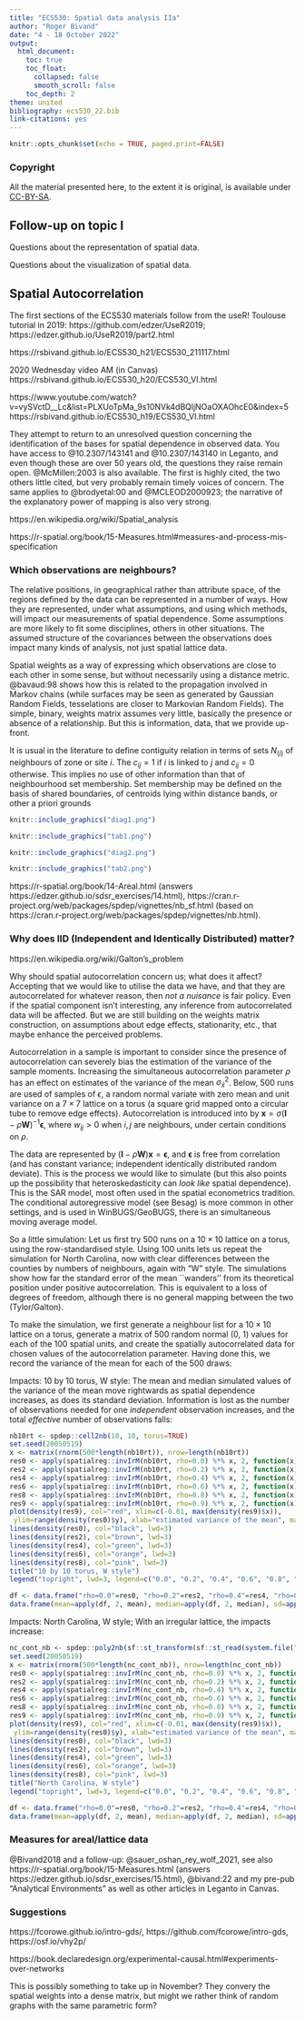 ```yaml
---
title: "ECS530: Spatial data analysis IIa"
author: "Roger Bivand"
date: "4 - 18 October 2022"
output: 
  html_document:
    toc: true
    toc_float:
      collapsed: false
      smooth_scroll: false
    toc_depth: 2
theme: united
bibliography: ecs530_22.bib
link-citations: yes
---
```


```r
knitr::opts_chunk$set(echo = TRUE, paged.print=FALSE)
```

### Copyright

All the material presented here, to the extent it is original, is available under [CC-BY-SA](https://creativecommons.org/licenses/by-sa/4.0/). 

## Follow-up on topic I

Questions about the representation of spatial data.

Questions about the visualization of spatial data.

## Spatial Autocorrelation

The first sections of the ECS530 materials follow from the useR! Toulouse tutorial in 2019: https://github.com/edzer/UseR2019; https://edzer.github.io/UseR2019/part2.html

https://rsbivand.github.io/ECS530_h21/ECS530_211117.html

2020 Wednesday video AM (in Canvas)
https://rsbivand.github.io/ECS530_h20/ECS530_VI.html

https://www.youtube.com/watch?v=vySVctD__Lc&list=PLXUoTpMa_9s10NVk4dBQljNOaOXAOhcE0&index=5
https://rsbivand.github.io/ECS530_h19/ECS530_VI.html

They attempt to return to an unresolved question concerning the identification of the bases for spatial dependence in observed data. You have access to @10.2307/143141 and @10.2307/143140 in Leganto, and even though these are over 50 years old, the questions they raise remain open. @McMillen:2003 is also available. The first is highly cited, the two others little cited, but very probably remain timely voices of concern. The same applies to @brodyetal:00 and @MCLEOD2000923; the narrative of the explanatory power of mapping is also very strong. 

https://en.wikipedia.org/wiki/Spatial_analysis

https://r-spatial.org/book/15-Measures.html#measures-and-process-mis-specification


### Which observations are neighbours?

The relative positions, in geographical rather than attribute space, of the regions defined by the data can be represented in a number of ways. How they are represented, under what assumptions, and using which methods, will impact our measurements of spatial dependence. Some assumptions are more likely to fit some disciplines, others in other situations. The assumed structure of the covariances between the observations does impact many kinds of analysis, not just spatial lattice data.

Spatial weights as a way of expressing which observations are close to each other in some sense, but without necessarily using a distance metric. @bavaud:98 shows how this is related to the propagation involved in Markov chains (while surfaces may be seen as generated by Gaussian Random Fields, tesselations are closer to Markovian Random Fields). The simple, binary, weights matrix assumes very little, basically the presence or absence of a relationship. But this is information, data, that we provide up-front.

 It is usual in the literature to define contiguity relation in terms of sets $N_{(i)}$ of neighbours of zone or site $i$. The $c_{ij} = 1$ if $i$ is linked to $j$ and $c_{ij} = 0$ otherwise. This implies no use of other information than that of neighbourhood set membership. Set membership may be defined on the basis of shared boundaries, of centroids lying within distance bands, or other a priori grounds


```r
knitr::include_graphics("diag1.png") 
```

```r
knitr::include_graphics("tab1.png") 
```

```r
knitr::include_graphics("diag2.png") 
```

```r
knitr::include_graphics("tab2.png") 
```


https://r-spatial.org/book/14-Areal.html (answers https://edzer.github.io/sdsr_exercises/14.html), https://cran.r-project.org/web/packages/spdep/vignettes/nb_sf.html (based on https://cran.r-project.org/web/packages/spdep/vignettes/nb.html).

### Why does IID (Independent and Identically Distributed) matter?

https://en.wikipedia.org/wiki/Galton's_problem

Why should spatial autocorrelation concern us; what does it affect? Accepting that we would like to utilise the data we have, and that they are autocorrelated for whatever reason, then *not a nuisance* is fair policy. Even if the spatial component isn't interesting, any inference from autocorrelated data will be affected. But we are still building on the weights matrix construction, on assumptions about edge effects, stationarity, etc., that maybe enhance the perceived problems.

Autocorrelation in a sample is important to consider since the
presence of autocorrelation can severely bias the estimation of the
variance of the sample moments. Increasing the simultaneous autocorrelation parameter
$\rho$ has an effect on estimates of the variance of the mean $\sigma^2_{\bar{x}}$. Below, 500 runs are used of samples of $\epsilon$, a random normal variate with zero mean and unit variance on a $7 \times 7$ lattice on a torus (a square
grid mapped onto a circular tube to remove edge effects). Autocorrelation
is introduced into \code{x} by $\mathbf{x} = \sigma (\mathbf{I} - \rho
\mathbf{W})^{-1} \mathbf{\epsilon}$, where $w_{ij} > 0$ when $i, j$ are
neighbours, under certain conditions on $\rho$.

The data are represented by $(\mathbf{I} - \rho
\mathbf{W}) \mathbf{x} =  \mathbf{\epsilon}$, and $\mathbf{\epsilon}$ is free from correlation (and has constant variance; independent identically distributed random deviate). This is the process we would like to simulate (but this also points up the possibility that heteroskedasticity can *look like* spatial dependence). This is the SAR model, most often used in the spatial econometrics tradition. The conditional autoregressive model (see Besag) is more common in other settings, and is used in WinBUGS/GeoBUGS, there is an simultaneous moving average model.

So a little simulation: Let us first try 500 runs on a $10 \times 10$ lattice on a torus, using the row-standardised style. Using 100 units lets us repeat the simulation for North Carolina, now with clear differences between the counties by numbers of neighbours, again with "W" style. The simulations show how far the standard error of the mean ``wanders'' from its theoretical position under positive autocorrelation. This is equivalent to a loss of degrees of freedom, although there is no general mapping between the two (Tylor/Galton).

To make the simulation, we first generate a neighbour list for a $10 \times 10$ lattice on a torus, generate a matrix of 500 random normal (0, 1) values for each of the 100 spatial units, and create the spatially autocorrelated data for chosen values of the autocorrelation parameter. Having done this, we record the variance of the mean for each of the 500 draws:

Impacts: 10 by 10 torus, W style: The mean and median simulated values of the variance of the mean move rightwards as spatial dependence increases, as does its standard deviation. Information is lost as the number of observations needed for one *independent* observation increases, and the total *effective* number of observations falls:

```r
nb10rt <- spdep::cell2nb(10, 10, torus=TRUE)
set.seed(20050519)
x <- matrix(rnorm(500*length(nb10rt)), nrow=length(nb10rt))
res0 <- apply(spatialreg::invIrM(nb10rt, rho=0.0) %*% x, 2, function(x) var(x)/length(x))
res2 <- apply(spatialreg::invIrM(nb10rt, rho=0.2) %*% x, 2, function(x) var(x)/length(x))
res4 <- apply(spatialreg::invIrM(nb10rt, rho=0.4) %*% x, 2, function(x) var(x)/length(x))
res6 <- apply(spatialreg::invIrM(nb10rt, rho=0.6) %*% x, 2, function(x) var(x)/length(x))
res8 <- apply(spatialreg::invIrM(nb10rt, rho=0.8) %*% x, 2, function(x) var(x)/length(x))
res9 <- apply(spatialreg::invIrM(nb10rt, rho=0.9) %*% x, 2, function(x) var(x)/length(x))
plot(density(res9), col="red", xlim=c(-0.01, max(density(res9)$x)),
 ylim=range(density(res0)$y), xlab="estimated variance of the mean", main="", lwd=3)
lines(density(res0), col="black", lwd=3)
lines(density(res2), col="brown", lwd=3)
lines(density(res4), col="green", lwd=3)
lines(density(res6), col="orange", lwd=3)
lines(density(res8), col="pink", lwd=3)
title("10 by 10 torus, W style")
legend("topright", lwd=3, legend=c("0.0", "0.2", "0.4", "0.6", "0.8", "0.9"), col=c("black", "brown", "green", "orange", "pink", "red"))
```

```r
df <- data.frame("rho=0.0"=res0, "rho=0.2"=res2, "rho=0.4"=res4, "rho=0.6"=res6, "rho=0.8"=res8, "rho=0.9"=res9, check.names=FALSE)
data.frame(mean=apply(df, 2, mean), median=apply(df, 2, median), sd=apply(df, 2, sd), info.loss=apply(df, 2, function(x) mean(x)/mean(res0)), effective.obs=(100/apply(df, 2, function(x) mean(x)/mean(res0))))
```

Impacts: North Carolina, W style; With an irregular lattice, the impacts increase:

```r
nc_cont_nb <- spdep::poly2nb(sf::st_transform(sf::st_read(system.file("gpkg/nc.gpkg", package="sf"), quiet=TRUE), "EPSG:32019"))
set.seed(20050519)
x <- matrix(rnorm(500*length(nc_cont_nb)), nrow=length(nc_cont_nb))
res0 <- apply(spatialreg::invIrM(nc_cont_nb, rho=0.0) %*% x, 2, function(x) var(x)/length(x))
res2 <- apply(spatialreg::invIrM(nc_cont_nb, rho=0.2) %*% x, 2, function(x) var(x)/length(x))
res4 <- apply(spatialreg::invIrM(nc_cont_nb, rho=0.4) %*% x, 2, function(x) var(x)/length(x))
res6 <- apply(spatialreg::invIrM(nc_cont_nb, rho=0.6) %*% x, 2, function(x) var(x)/length(x))
res8 <- apply(spatialreg::invIrM(nc_cont_nb, rho=0.8) %*% x, 2, function(x) var(x)/length(x))
res9 <- apply(spatialreg::invIrM(nc_cont_nb, rho=0.9) %*% x, 2, function(x) var(x)/length(x))
plot(density(res9), col="red", xlim=c(-0.01, max(density(res9)$x)),
 ylim=range(density(res0)$y), xlab="estimated variance of the mean", main="", lwd=3)
lines(density(res0), col="black", lwd=3)
lines(density(res2), col="brown", lwd=3)
lines(density(res4), col="green", lwd=3)
lines(density(res6), col="orange", lwd=3)
lines(density(res8), col="pink", lwd=3)
title("North Carolina, W style")
legend("topright", lwd=3, legend=c("0.0", "0.2", "0.4", "0.6", "0.8", "0.9"), col=c("black", "brown", "green", "orange", "pink", "red"))
```


```r
df <- data.frame("rho=0.0"=res0, "rho=0.2"=res2, "rho=0.4"=res4, "rho=0.6"=res6, "rho=0.8"=res8, "rho=0.9"=res9, check.names=FALSE)
data.frame(mean=apply(df, 2, mean), median=apply(df, 2, median), sd=apply(df, 2, sd), info.loss=apply(df, 2, function(x) mean(x)/mean(res0)), effective.obs=(100/apply(df, 2, function(x) mean(x)/mean(res0))))
```

### Measures for areal/lattice data

@Bivand2018 and a follow-up: @sauer_oshan_rey_wolf_2021, see also https://r-spatial.org/book/15-Measures.html (answers https://edzer.github.io/sdsr_exercises/15.html), @bivand:22 and my pre-pub "Analytical Environments" as well as other articles in Leganto in Canvas.

### Suggestions

https://fcorowe.github.io/intro-gds/, https://github.com/fcorowe/intro-gds, https://osf.io/vhy2p/

https://book.declaredesign.org/experimental-causal.html#experiments-over-networks

This is possibly something to take up in November? They convery the spatial weights into a dense matrix, but might we rather think of random graphs with the same parametric form?


